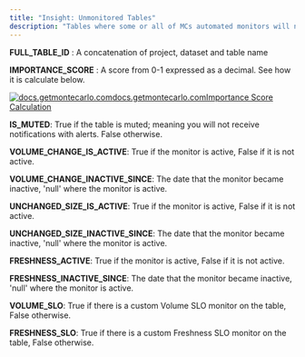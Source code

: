 ```yaml
---
title: "Insight: Unmonitored Tables"
description: "Tables where some or all of MCs automated monitors will not alert because there is not enough consistent training data."
---
```


**FULL\_TABLE\_ID** : A concatenation of project, dataset and table name 

**IMPORTANCE\_SCORE** : A score from 0-1 expressed as a decimal. See how it is calculate below.

[![docs.getmontecarlo.com](/images/e42fb99-small-Monte_Carlo_Logo_Secondary.png)docs.getmontecarlo.comImportance Score Calculation](https://docs.getmontecarlo.com/docs/key-assets-importance-score)

**IS\_MUTED**: True if the table is muted; meaning you will not receive notifications with alerts. False otherwise.  
  
**VOLUME\_CHANGE\_IS\_ACTIVE**: True if the monitor is active, False if it is not active.  
  
**VOLUME\_CHANGE\_INACTIVE\_SINCE**: The date that the monitor became inactive, 'null' where the monitor is active.  
  
**UNCHANGED\_SIZE\_IS\_ACTIVE**: True if the monitor is active, False if it is not active.

**UNCHANGED\_SIZE\_INACTIVE\_SINCE**: The date that the monitor became inactive, 'null' where the monitor is active.

**FRESHNESS\_ACTIVE**: True if the monitor is active, False if it is not active.

**FRESHNESS\_INACTIVE\_SINCE**: The date that the monitor became inactive, 'null' where the monitor is active.

**VOLUME\_SLO**: True if there is a custom Volume SLO monitor on the table, False otherwise. 

**FRESHNESS\_SLO**: True if there is a custom Freshness SLO monitor on the table, False otherwise.